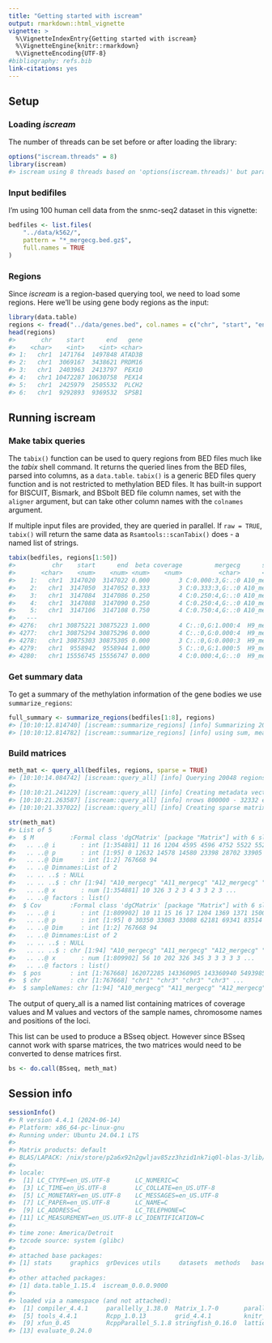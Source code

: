 ```yaml
---
title: "Getting started with iscream"
output: rmarkdown::html_vignette
vignette: >
  %\VignetteIndexEntry{Getting started with iscream}
  %\VignetteEngine{knitr::rmarkdown}
  %\VignetteEncoding{UTF-8}
#bibliography: refs.bib
link-citations: yes
---
```




## Setup

### Loading *iscream*

The number of threads can be set before or after loading the library:


``` r
options("iscream.threads" = 8)
library(iscream)
#> iscream using 8 threads based on 'options(iscream.threads)' but parallelly::availableCores() detects 16 possibly available threads. See `?set_threads` for information on multithreading before trying to use more.
```

### Input bedifiles

I'm using 100 human cell data from the snmc-seq2 dataset in this vignette:


``` r
bedfiles <- list.files(
    "../data/k562/",
    pattern = "*_mergecg.bed.gz$",
    full.names = TRUE
)
```
### Regions

Since *iscream* is a region-based querying tool, we need to load some regions.
Here we'll be using gene body regions as the input:


``` r
library(data.table)
regions <- fread("../data/genes.bed", col.names = c("chr", "start", "end", "gene"))
head(regions)
#>       chr    start      end   gene
#>    <char>    <int>    <int> <char>
#> 1:   chr1  1471764  1497848 ATAD3B
#> 2:   chr1  3069167  3438621 PRDM16
#> 3:   chr1  2403963  2413797  PEX10
#> 4:   chr1 10472287 10630758  PEX14
#> 5:   chr1  2425979  2505532  PLCH2
#> 6:   chr1  9292893  9369532  SPSB1
```

## Running iscream

### Make tabix queries

The `tabix()` function can be used to query regions from BED files much like the
*tabix* shell command. It returns the queried lines from the BED files, parsed
into columns, as a `data.table`. `tabix()` is a generic BED files query function
and is not restricted to methylation BED files. It has built-in support for
BISCUIT, Bismark, and BSbolt BED file column names, set with the `aligner`
argument, but can take other column names with the `colnames` argument.

If multiple input files are provided, they are queried in parallel. If `raw =
TRUE`, `tabix()` will return the same data as `Rsamtools::scanTabix()` does - a
named list of strings.


``` r
tabix(bedfiles, regions[1:50])
#>          chr    start      end  beta coverage         mergecg      sample
#>       <char>    <num>    <num> <num>    <num>          <char>      <char>
#>    1:   chr1  3147020  3147022 0.000        3 C:0.000:3,G:.:0 A10_mergecg
#>    2:   chr1  3147050  3147052 0.333        3 C:0.333:3,G:.:0 A10_mergecg
#>    3:   chr1  3147084  3147086 0.250        4 C:0.250:4,G:.:0 A10_mergecg
#>    4:   chr1  3147088  3147090 0.250        4 C:0.250:4,G:.:0 A10_mergecg
#>    5:   chr1  3147106  3147108 0.750        4 C:0.750:4,G:.:0 A10_mergecg
#>   ---                                                                    
#> 4276:   chr1 30875221 30875223 1.000        4 C:.:0,G:1.000:4  H9_mergecg
#> 4277:   chr1 30875294 30875296 0.000        4 C:.:0,G:0.000:4  H9_mergecg
#> 4278:   chr1 30875303 30875305 0.000        3 C:.:0,G:0.000:3  H9_mergecg
#> 4279:   chr1  9558942  9558944 1.000        5 C:.:0,G:1.000:5  H9_mergecg
#> 4280:   chr1 15556745 15556747 0.000        4 C:0.000:4,G:.:0  H9_mergecg
```

### Get summary data

To get a summary of the methylation information of the gene bodies we use
`summarize_regions`:


``` r
full_summary <- summarize_regions(bedfiles[1:8], regions)
#> [10:10:12.814740] [iscream::summarize_regions] [info] Summarizing 20048 regions from 8 bedfiles
#> [10:10:12.814782] [iscream::summarize_regions] [info] using sum, mean, median, stddev, variance, min, max, range, cpg_count
```

### Build matrices


``` r
meth_mat <- query_all(bedfiles, regions, sparse = TRUE)
#> [10:10:14.084742] [iscream::query_all] [info] Querying 20048 regions from 94 bedfiles
#> 
#> [10:10:21.241229] [iscream::query_all] [info] Creating metadata vectors
#> [10:10:21.263587] [iscream::query_all] [info] nrows 800000 - 32332 extra rows allocated with 26 resizes
#> [10:10:21.337022] [iscream::query_all] [info] Creating sparse matrix
```

``` r
str(meth_mat)
#> List of 5
#>  $ M          :Formal class 'dgCMatrix' [package "Matrix"] with 6 slots
#>   .. ..@ i       : int [1:354881] 11 16 1204 4595 4596 4752 5522 5523 6105 6106 ...
#>   .. ..@ p       : int [1:95] 0 12632 14578 14580 23398 28702 33905 38840 48626 49353 ...
#>   .. ..@ Dim     : int [1:2] 767668 94
#>   .. ..@ Dimnames:List of 2
#>   .. .. ..$ : NULL
#>   .. .. ..$ : chr [1:94] "A10_mergecg" "A11_mergecg" "A12_mergecg" "A2_mergecg" ...
#>   .. ..@ x       : num [1:354881] 10 326 3 2 3 4 3 3 2 3 ...
#>   .. ..@ factors : list()
#>  $ Cov        :Formal class 'dgCMatrix' [package "Matrix"] with 6 slots
#>   .. ..@ i       : int [1:809902] 10 11 15 16 17 1204 1369 1371 1500 3032 ...
#>   .. ..@ p       : int [1:95] 0 30350 33083 33088 62181 69341 83514 98102 113013 113984 ...
#>   .. ..@ Dim     : int [1:2] 767668 94
#>   .. ..@ Dimnames:List of 2
#>   .. .. ..$ : NULL
#>   .. .. ..$ : chr [1:94] "A10_mergecg" "A11_mergecg" "A12_mergecg" "A2_mergecg" ...
#>   .. ..@ x       : num [1:809902] 56 10 202 326 345 3 3 3 3 3 ...
#>   .. ..@ factors : list()
#>  $ pos        : int [1:767668] 162072285 143360905 143360940 54939858 182194770 182194778 182194861 182194913 23391102 123741210 ...
#>  $ chr        : chr [1:767668] "chr1" "chr3" "chr3" "chr3" ...
#>  $ sampleNames: chr [1:94] "A10_mergecg" "A11_mergecg" "A12_mergecg" "A2_mergecg" ...
```

The output of query_all is a named list containing matrices of coverage values
and M values and vectors of the sample names, chromosome names and positions of
the loci.

This list can be used to produce a BSseq object. However since BSseq cannot work
with sparse matrices, the two matrices would need to be converted to dense
matrices first.



``` r
bs <- do.call(BSseq, meth_mat)
```

## Session info


``` r
sessionInfo()
#> R version 4.4.1 (2024-06-14)
#> Platform: x86_64-pc-linux-gnu
#> Running under: Ubuntu 24.04.1 LTS
#> 
#> Matrix products: default
#> BLAS/LAPACK: /nix/store/p2a6x92n2gwljav85zz3hzid1nk7iq0l-blas-3/lib/libblas.so.3;  LAPACK version 3.12.0
#> 
#> locale:
#>  [1] LC_CTYPE=en_US.UTF-8       LC_NUMERIC=C              
#>  [3] LC_TIME=en_US.UTF-8        LC_COLLATE=en_US.UTF-8    
#>  [5] LC_MONETARY=en_US.UTF-8    LC_MESSAGES=en_US.UTF-8   
#>  [7] LC_PAPER=en_US.UTF-8       LC_NAME=C                 
#>  [9] LC_ADDRESS=C               LC_TELEPHONE=C            
#> [11] LC_MEASUREMENT=en_US.UTF-8 LC_IDENTIFICATION=C       
#> 
#> time zone: America/Detroit
#> tzcode source: system (glibc)
#> 
#> attached base packages:
#> [1] stats     graphics  grDevices utils     datasets  methods   base     
#> 
#> other attached packages:
#> [1] data.table_1.15.4  iscream_0.0.0.9000
#> 
#> loaded via a namespace (and not attached):
#>  [1] compiler_4.4.1     parallelly_1.38.0  Matrix_1.7-0       parallel_4.4.1    
#>  [5] tools_4.4.1        Rcpp_1.0.13        grid_4.4.1         knitr_1.47        
#>  [9] xfun_0.45          RcppParallel_5.1.8 stringfish_0.16.0  lattice_0.22-6    
#> [13] evaluate_0.24.0
```

<!-- vim: set filetype=rmd: -->
